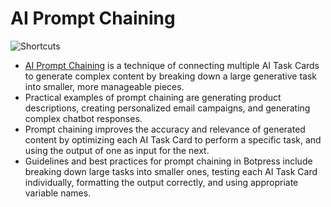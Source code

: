 # AI Prompt Chaining

![Shortcuts](/content/generative-ai-prompt-cover.png)

- [AI Prompt Chaining](../toolbox/ai-task/#ai-prompt-chaining) is a technique of connecting multiple AI Task Cards to generate complex content by breaking down a large generative task into smaller, more manageable pieces.
- Practical examples of prompt chaining are generating product descriptions, creating personalized email campaigns, and generating complex chatbot responses.
- Prompt chaining improves the accuracy and relevance of generated content by optimizing each AI Task Card to perform a specific task, and using the output of one as input for the next.
- Guidelines and best practices for prompt chaining in Botpress include breaking down large tasks into smaller ones, testing each AI Task Card individually, formatting the output correctly, and using appropriate variable names.
